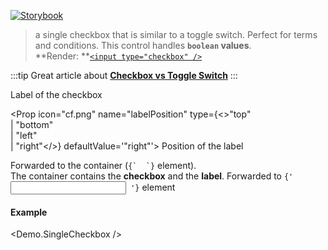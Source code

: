 
[![Storybook](https://img.shields.io/badge/Storybook-%23E06A8C?style=flat-square&logo=storybook&labelColor=%23ececec)](https://main--6181962da34217003a0d0018.chromatic.com?path=/story/controls-singlecheckbox--default-control)

> a single checkbox that is similar to a toggle switch. Perfect for terms and conditions. This control handles **`boolean` values**.<br />
> **Render: **[`<input type="checkbox" />`](https://developer.mozilla.org/en-US/docs/Web/HTML/Element/input/checkbox)

:::tip
Great article about **[Checkbox vs Toggle Switch](https://uxplanet.org/checkbox-vs-toggle-switch-7fc6e83f10b8)**
:::

<Props>
  <CommonProps />

  <Prop icon="cf.png" name="label" type="node">
    Label of the checkbox
  </Prop>

  <Prop icon="cf.png" name="labelPosition" type={<>"top"<br />| "bottom"<br />| "left"<br />| "right"</>} defaultValue='"right"'>
    Position of the label
  </Prop>

  <Prop icon="html5.png" name="containerProps" type="object">
    Forwarded to the container (<code>{` <label /> `}</code> element).<br />
    The container contains the <strong>checkbox</strong> and the <strong>label</strong>.
  </Prop>

  <Prop icon="html5.png" name="{...props}" type="object">
    Forwarded to <code>{' <input /> '}</code> element
  </Prop>
</Props>

#### Example
<Demo.SingleCheckbox />